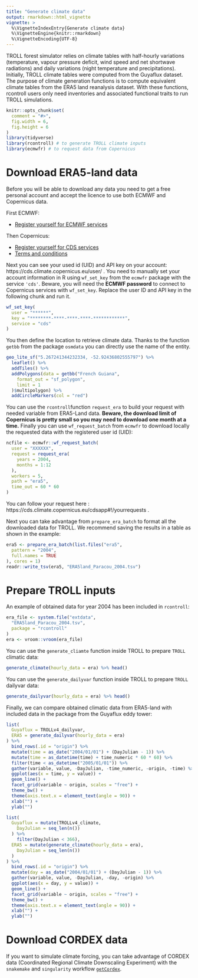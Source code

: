```yaml
---
title: "Generate climate data"
output: rmarkdown::html_vignette
vignette: >
  %\VignetteIndexEntry{Generate climate data}
  %\VignetteEngine{knitr::rmarkdown}
  %\VignetteEncoding{UTF-8}
---
```


TROLL forest simulator relies on climate tables with half-hourly variations 
(temperature, vapour pressure deficit, wind speed and net shortwave radiations)
and daily variations (night temperature and precipitations).
Initially, TROLL climate tables were computed from the Guyaflux dataset.
The purpose of climate generation functions is to compute equivalent climate 
tables from the ERA5 land reanalysis dataset. 
With these functions, rcontroll users only need inventories and associated 
functional traits to run TROLL simulations.

```r
knitr::opts_chunk$set(
  comment = "#>",
  fig.width = 6,
  fig.height = 6
)
library(tidyverse)
library(rcontroll) # to generate TROLL climate inputs
library(ecmwfr) # to request data from Copernicus
```

# Download ERA5-land data

Before you will be able to download any data you need to get a free personal 
account and accept the licence to use both ECMWF and Copernicus data.

First ECMWF:

* [Register yourself for ECMWF services](https://accounts.ecmwf.int/auth/realms/ecmwf/protocol/openid-connect/registrations?client_id=apps&response_type=code&scope=openid%20email&redirect_uri=https://www.ecmwf.int)

Then Copernicus:

* [Register yourself for CDS services](https://cds.climate.copernicus.eu/user/register)
* [Terms and conditions](https://cds.climate.copernicus.eu/cdsapp/#!/terms/licence-to-use-copernicus-products)

Next you can see your used id (UID) and API key on your account: https://cds.climate.copernicus.eu/user/ .
You need to manually set your account information in R using `wf_set_key` from the `ecmwfr` package with the service `'cds'`.
Beware, you will need the **ECMWF password** to connect to Copernicus services with `wf_set_key`.
Replace the user ID and API key in the following chunk and run it.

```r
wf_set_key(
  user = "******",
  key = "********-****-****-****-************",
  service = "cds"
)
```

You then define the location to retrieve climate data.
Thanks to the function `getbb` from the package `osmdata` you can directly use the name of the entity.

```r
geo_lite_sf("5.267241344232334, -52.92436802555797") %>%
  leaflet() %>%
  addTiles() %>%
  addPolygons(data = getbb("French Guiana",
    format_out = "sf_polygon",
    limit = 1
  )$multipolygon) %>%
  addCircleMarkers(col = "red")
```

You can use the `rcontroll`function `request_era` to build your request
with needed variable from ERA5-Land data. **Beware, the download limit of**
**Copernicus is pretty small so you may need to download one month at a time.**
Finally you can use `wf_request_batch` from `ecmwfr` to download locally 
the requested data with the registered user id (UID):

```r
ncfile <- ecmwfr::wf_request_batch(
  user = "XXXXXX",
  request = request_era(
    years = 2004,
    months = 1:12
  ),
  workers = 5,
  path = "era5",
  time_out = 60 * 60
)
```

You can follow your request here : https://cds.climate.copernicus.eu/cdsapp#!/yourrequests .

Next you can take advantage from `prepare_era_batch` to format all the
downloaded data for TROLL. We recommend saving the results in a table as
shown in the example:

```r
era5 <- prepare_era_batch(list.files("era5",
  pattern = "2004",
  full.names = TRUE
), cores = 1)
readr::write_tsv(era5, "ERA5land_Paracou_2004.tsv")
```

# Prepare TROLL inputs

An example of obtained data for year 2004 has been included in `rcontroll`:

```r
era_file <- system.file("extdata",
  "ERA5land_Paracou_2004.tsv",
  package = "rcontroll"
)
era <- vroom::vroom(era_file)
```

You can use the `generate_cliamte` function inside TROLL 
to prepare `TROLL` climatic data:

```r
generate_climate(hourly_data = era) %>% head()
```

You can use the `generate_dailyvar` function inside TROLL 
to prepare `TROLL` dailyvar data:

```r
generate_dailyvar(hourly_data = era) %>% head()
```

Finally, we can compare obtained climatic data from ERA5-land 
with included data in the package from the Guyaflux eddy tower:

```r
list(
  Guyaflux = TROLLv4_dailyvar,
  ERA5 = generate_dailyvar(hourly_data = era)
) %>%
  bind_rows(.id = "origin") %>%
  mutate(time = as_date("2004/01/01") + (DayJulian - 1)) %>%
  mutate(time = as_datetime(time) + time_numeric * 60 * 60) %>%
  filter(time < as_datetime("2005/01/01")) %>%
  gather(variable, value, -DayJulian, -time_numeric, -origin, -time) %>%
  ggplot(aes(x = time, y = value)) +
  geom_line() +
  facet_grid(variable ~ origin, scales = "free") +
  theme_bw() +
  theme(axis.text.x = element_text(angle = 90)) +
  xlab("") +
  ylab("")
```

```r
list(
  Guyaflux = mutate(TROLLv4_climate,
    DayJulian = seq_len(n())
  ) %>%
    filter(DayJulian < 366),
  ERA5 = mutate(generate_climate(hourly_data = era),
    DayJulian = seq_len(n())
  )
) %>%
  bind_rows(.id = "origin") %>%
  mutate(day = as_date("2004/01/01") + (DayJulian - 1)) %>%
  gather(variable, value, -DayJulian, -day, -origin) %>%
  ggplot(aes(x = day, y = value)) +
  geom_line() +
  facet_grid(variable ~ origin, scales = "free") +
  theme_bw() +
  theme(axis.text.x = element_text(angle = 90)) +
  xlab("") +
  ylab("")
```

# Download CORDEX data

If you want to simulate climate forcing, you can take advantage of 
CORDEX data (Coordinated Regional Climate Downscaling Experiment) with 
the `snakemake` and `singularity` workflow
[`getCordex`](https://github.com/sylvainschmitt/getCordex).
